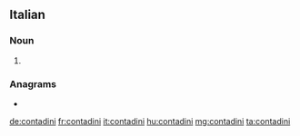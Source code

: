 ==Italian==

===Noun===
{{head|it|noun plural form|g=m}}

# {{plural of|contadino|lang=it}}

===Anagrams===
* {{l|it|incitando}}

[[de:contadini]]
[[fr:contadini]]
[[it:contadini]]
[[hu:contadini]]
[[mg:contadini]]
[[ta:contadini]]